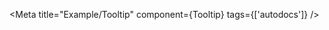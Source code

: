 
<Meta title="Example/Tooltip"
      component={Tooltip}
      tags={['autodocs']} 
/>

<Story name="BasicTooltip"/>

<Title />

## 설치

프로젝트에 @custompackages/designsystem이 설치되어 있는지 확인하세요. 

다음과 같이 Tooltip 컴포넌트를 임포트할 수 있습니다

```jsx
import { Tooltip } from '@custompackages/designsystem';
```
  
## TooltipExample

<Canvas>
  <Story name="BasicTooltipExample"  >
    {args => <TooltipExample  {...args} />}
  </Story>
</Canvas>

## Props

<Controls />

